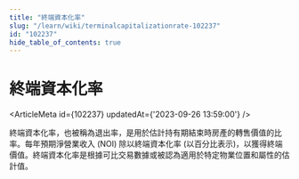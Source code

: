 ```yaml
---
title: "終端資本化率"
slug: "/learn/wiki/terminalcapitalizationrate-102237"
id: "102237"
hide_table_of_contents: true
---
```



# 終端資本化率

<ArticleMeta id={102237} updatedAt={'2023-09-26 13:59:00'} />
<div className='border-solid border-b border-t-0 my-4 border-[var(--ifm-color-gray-300)]' />

終端資本化率，也被稱為退出率，是用於估計持有期結束時房產的轉售價值的比率。每年預期淨營業收入 (NOI) 除以終端資本化率 (以百分比表示)，以獲得終端價值。終端資本化率是根據可比交易數據或被認為適用於特定物業位置和屬性的估計值。
